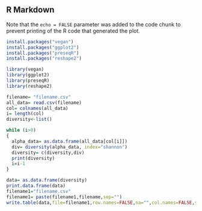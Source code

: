 ## R Markdown

Note that the `echo = FALSE` parameter was added to the code chunk to prevent printing of the R code that generated the plot.

```r
install.packages("vegan")
install.packages("ggplot2")
install.packages("preseqR")
install.packages("reshape2")
```

```r
library(vegan)
library(ggplot2)
library(preseqR)
library(reshape2)
```

```r
filename= "filename.csv"
all_data= read.csv(filename)
col= colnames(all_data)
i= length(col)
diversity<-list()
```

```r

while (i>0)
{
  alpha_data= as.data.frame(all_data[col[i]])
  div= diversity(alpha_data, index="shannon")
  diversity= c(diversity,div)
  print(diversity)
  i=i-1
}

data= as.data.frame(diversity)
print.data.frame(data)
filename1="filename.csv"
filename1= paste(filename1,filename,sep="")
write.table(data,file=filename1,row.names=FALSE,na="",col.names=FALSE,sep=",")
```
